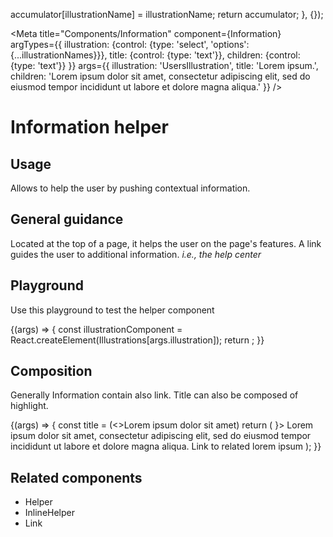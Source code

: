 
  accumulator[illustrationName] = illustrationName;
  return accumulator;
}, {});

<Meta
  title="Components/Information"
  component={Information}
  argTypes={{
    illustration: {control: {type: 'select', 'options': {...illustrationNames}}},
    title: {control: {type: 'text'}},
    children: {control: {type: 'text'}}
  }}
  args={{
    illustration: 'UsersIllustration',
    title: 'Lorem ipsum.',
    children: 'Lorem ipsum dolor sit amet, consectetur adipiscing elit, sed do eiusmod tempor incididunt ut labore et dolore magna aliqua.'
  }}
/>

# Information helper

## Usage

Allows to help the user by pushing contextual information.

## General guidance

Located at the top of a page, it helps the user on the page's features. A link guides the user to additional information. *i.e., the help center*

## Playground

Use this playground to test the helper component

<Canvas>
  <Story name="Standard">
    {(args) => {
      const illustrationComponent = React.createElement(Illustrations[args.illustration]);
      return <Information {...args} illustration={illustrationComponent}/>;
    }}
  </Story>
</Canvas>

<ArgsTable story="Standard" />

## Composition

Generally Information contain also link.
Title can also be composed of highlight.

<Canvas>
  <Story name="Composition">
    {(args) => {
      const title = (<>Lorem ipsum <HighlightTitle>dolor</HighlightTitle> sit amet</>)
      return (
        <Information title={title} illustration={<UsersIllustration/>}>
          Lorem ipsum dolor sit amet, consectetur adipiscing elit, sed do eiusmod tempor incididunt ut labore et dolore magna aliqua.
          <Link target="_blank" href="https://www.akeneo.com/">Link to related lorem ipsum</Link>
        </Information>
      );
    }}
  </Story>
</Canvas>

## Related components

<ul>
  <li><LinkTo kind="Components/Helper" story="Standard">Helper</LinkTo></li>
  <li><LinkTo kind="Components/InlineHelper" story="Standard">InlineHelper</LinkTo></li>
  <li><LinkTo kind="Components/Link" story="Standard">Link</LinkTo></li>
</ul>
